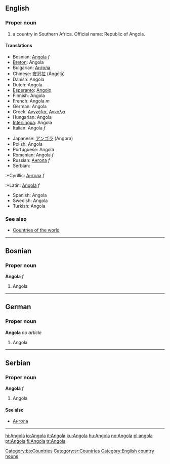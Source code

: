 ==English==
===Proper noun===
#a country in Southern Africa. Official name: Republic of Angola.
====Translations====
{{top}}
*Bosnian: [[Angola#Bosnian|Angola]] ''f''
*[[Breton]]: Angola
*Bulgarian: [[Ангола]]
*Chinese: [[安哥拉]] (Āngēlā)
*Danish: Angola
*Dutch: Angola
*[[Esperanto]]: [[Angolo]]
*Finnish: Angola
*French: Angola ''m''
*German: Angola
*Greek: [[Ανγκόλα]], [[Αγκόλα]]
*Hungarian: Angola
*[[Interlingua]]: Angola
*Italian: Angola ''f''
{{mid}}
*Japanese: [[アンゴラ]] (Angora)
*Polish: Angola
*Portuguese: Angola
*Romanian: Angola ''f''
*Russian: [[Ангола]] ''f''
*Serbian:
:*Cyrillic: [[Ангола#Serbian|Ангола]] ''f''
:*Latin: [[Angola#Serbian|Angola]] ''f''
*Spanish: Angola
*Swedish: Angola
*Turkish: Angola
{{bottom}}

===See also===
*[[Countries of the world]]
----
==Bosnian==
===Proper noun===
'''Angola''' ''f''
#Angola
[[Category:bs:Countries]]
----
==German==
===Proper noun===
'''Angola''' ''no article''
#Angola
----
==Serbian==
===Proper noun===
'''Angola''' ''f''
#Angola
====See also====
*[[Ангола]]
[[Category:sr:Countries]]
----
[[Category:English country nouns]]

[[hi:Angola]]
[[io:Angola]]
[[it:Angola]]
[[ku:Angola]]
[[hu:Angola]]
[[no:Angola]]
[[pl:angola]]
[[pt:Angola]]
[[fi:Angola]]
[[tr:Angola]]